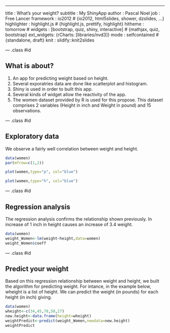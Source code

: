---
title       : What's your weight?
subtitle    : My ShinyApp
author      : Pascal Noel
job         : Free Lancer
framework   : io2012     # {io2012, html5slides, shower, dzslides, ...}
highlighter : highlight.js  # {highlight.js, prettify, highlight}
hitheme     : tomorrow      # 
widgets     : [bootstrap, quiz, shiny, interactive] # {mathjax, quiz, bootstrap}
ext_widgets: {rCharts: [libraries/nvd3]}
mode        : selfcontained # {standalone, draft}
knit        : slidify::knit2slides

--- .class #id 

## What is about?

1. An app for predicting weight based on height.  
2. Several exporatries data are done like scatterplot and histogram.
3. Shiny is used in order to built this app. 
4. Several kinds of widget allow the reactivity of the app. 
5. The women dataset provided by R is used for this propose. This dataset comprises 2 variables (Height in inch and Weight in pound) and 15 observations. 

--- .class #id 

## Exploratory data  

We observe a fairly well correlation between weight and height.

```r
data(women)
par(mfrow=c(1,2))

plot(women,type="p", col="blue")

plot(women,type="h", col="blue")
```


--- .class #id 

## Regression analysis

The regression analysis confirms the relationship shown previously. In increase of 1 inch in height causes an increase of 3.4 weight. 


```r
data(women)
weight_Women<-lm(weight~height,data=women)
weight_Women$coeff
```

--- .class #id 

## Predict your weight

Based on this regression relationship between weight and height, we built the algorithm for predicting weight. For intance, in the example below, wheight is a list of height. We can predict the weight (in pounds) for each height (in inch) giving.  


```r
data(women)
wheight<-c(34,45,78,50,27)
new.height<-data.frame(height=wheight)
weightPredict<-predict(weight_Women,newdata=new.height)
weightPredict
```


